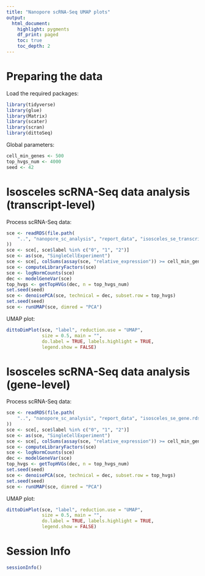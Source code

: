 ```yaml
---
title: "Nanopore scRNA-Seq UMAP plots"
output:
  html_document:
    highlight: pygments
    df_print: paged
    toc: true
    toc_depth: 2
---
```


# Preparing the data

Load the required packages:
```r
library(tidyverse)
library(glue)
library(Matrix)
library(scater)
library(scran)
library(dittoSeq)
```

Global parameters:
```r
cell_min_genes <- 500
top_hvgs_num <- 4000
seed <- 42
```

# Isosceles scRNA-Seq data analysis (transcript-level)

Process scRNA-Seq data:
```r
sce <- readRDS(file.path(
    "..", "nanopore_sc_analysis", "report_data", "isosceles_se_transcript.rds"
))
sce <- sce[, sce$label %in% c("0", "1", "2")]
sce <- as(sce, "SingleCellExperiment")
sce <- sce[, colSums(assay(sce, "relative_expression")) >= cell_min_genes]
sce <- computeLibraryFactors(sce)
sce <- logNormCounts(sce)
dec <- modelGeneVar(sce)
top_hvgs <- getTopHVGs(dec, n = top_hvgs_num)
set.seed(seed)
sce <- denoisePCA(sce, technical = dec, subset.row = top_hvgs)
set.seed(seed)
sce <- runUMAP(sce, dimred = "PCA")
```

UMAP plot:
```r
dittoDimPlot(sce, "label", reduction.use = "UMAP",
             size = 0.5, main = "",
             do.label = TRUE, labels.highlight = TRUE,
             legend.show = FALSE)
```

# Isosceles scRNA-Seq data analysis (gene-level)

Process scRNA-Seq data:
```r
sce <- readRDS(file.path(
    "..", "nanopore_sc_analysis", "report_data", "isosceles_se_gene.rds"
))
sce <- sce[, sce$label %in% c("0", "1", "2")]
sce <- as(sce, "SingleCellExperiment")
sce <- sce[, colSums(assay(sce, "relative_expression")) >= cell_min_genes]
sce <- computeLibraryFactors(sce)
sce <- logNormCounts(sce)
dec <- modelGeneVar(sce)
top_hvgs <- getTopHVGs(dec, n = top_hvgs_num)
set.seed(seed)
sce <- denoisePCA(sce, technical = dec, subset.row = top_hvgs)
set.seed(seed)
sce <- runUMAP(sce, dimred = "PCA")
```

UMAP plot:
```r
dittoDimPlot(sce, "label", reduction.use = "UMAP",
             size = 0.5, main = "",
             do.label = TRUE, labels.highlight = TRUE,
             legend.show = FALSE)
```

# Session Info

```r
sessionInfo()
```
